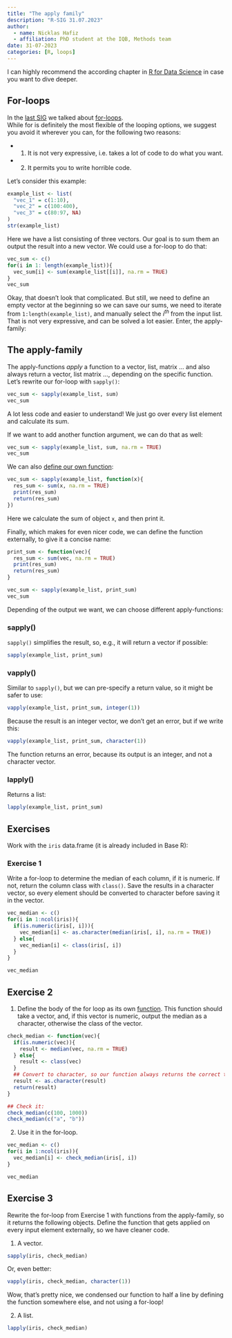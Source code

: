 ```yaml
---
title: "The apply family"
description: "R-SIG 31.07.2023"
author: 
  - name: Nicklas Hafiz
  - affiliation: PhD student at the IQB, Methods team
date: 31-07-2023
categories: [R, loops]
---
```


I can highly recommend the according chapter in [R for Data Science](https://r4ds.had.co.nz/iteration.html#iteration) in case you want to dive deeper. 

## For-loops
In the [last SIG](../23_03_20_forloops/index.qmd) we talked about [for-loops](https://nickhaf.github.io/r_tutorial/qmd/loops/loops.html).  
While for is definitely the most flexible of the looping options, we suggest you avoid it wherever you can, for the following two reasons:

- 1. It is not very expressive, i.e. takes a lot of code to do what you want.
- 2. It permits you to write horrible code.

Let's consider this example:

```r
example_list <- list(
  "vec_1" = c(1:10),
  "vec_2" = c(100:400),
  "vec_3" = c(80:97, NA)
)
str(example_list)
```

Here we have a list consisting of three vectors. Our goal is to sum them an output the result into a new vector. We could use a for-loop to do that:

```r
vec_sum <- c()
for(i in 1: length(example_list)){
  vec_sum[i] <- sum(example_list[[i]], na.rm = TRUE)
}
vec_sum
```

Okay, that doesn't look that complicated. But still, we need to define an empty vector at the beginning so we can save our sums, we need to iterate from `1:length(example_list)`, and manually select the $i^{th}$ from the input list. That is not very expressive, and can be solved a lot easier. Enter, the apply-family: 

## The apply-family
The apply-functions *apply* a function to a vector, list, matrix ... and also always return a vector, list matrix ..., depending on the specific function. Let's rewrite our for-loop with `sapply()`:

```r
vec_sum <- sapply(example_list, sum)
vec_sum
```
A lot less code and easier to understand! We just go over every list element and calculate its sum. 

If we want to add another function argument, we can do that as well: 

```r
vec_sum <- sapply(example_list, sum, na.rm = TRUE)
vec_sum
```

We can also [define our own function](https://nickhaf.github.io/r_tutorial/qmd/functions/functions.html):

```r
vec_sum <- sapply(example_list, function(x){
  res_sum <- sum(x, na.rm = TRUE)
  print(res_sum)
  return(res_sum)
})
```

Here we calculate the sum of object `x`, and then print it.

Finally, which makes for even nicer code, we can define the function externally, to give it a concise name:

```r
print_sum <- function(vec){
  res_sum <- sum(vec, na.rm = TRUE)
  print(res_sum)
  return(res_sum)
}

vec_sum <- sapply(example_list, print_sum)
vec_sum
```

Depending of the output we want, we can choose different apply-functions:


### sapply()
`sapply()` simplifies the result, so, e.g., it will return a vector if possible:
```r
sapply(example_list, print_sum)
```


### vapply()
Similar to `sapply()`, but we can pre-specify a return value, so it might be safer to use:
```r
vapply(example_list, print_sum, integer(1))
```
Because the result is an integer vector, we don't get an error, but if we write this:
```r
vapply(example_list, print_sum, character(1))
```
The function returns an error, because its output is an integer, and not a character vector.  

### lapply()
Returns a list:
```r
lapply(example_list, print_sum)
```

::: {.callout-note}
## Exercises
Work with the `iris` data.frame (it is already included in Base R):

### Exercise 1
Write a for-loop to determine the median of each column, if it is numeric. If not, return the column class with `class()`. Save the results in a character vector, so every element should be converted to character before saving it in the vector. 

::: {.callout-caution collapse="true"}
```r
vec_median <- c()
for(i in 1:ncol(iris)){
  if(is.numeric(iris[, i])){
    vec_median[i] <- as.character(median(iris[, i], na.rm = TRUE))
  } else{
    vec_median[i] <- class(iris[, i])
  }
}

vec_median
```

:::

## Exercise 2

1. Define the body of the for loop as its own [function](https://nickhaf.github.io/r_tutorial/qmd/functions/functions.html). This function should take a vector, and, if this vector is numeric, output the median as a character, otherwise the class of the vector. 

::: {.callout-caution collapse="true"}
```r
check_median <- function(vec){
  if(is.numeric(vec)){
    result <- median(vec, na.rm = TRUE)
  } else{
    result <- class(vec)
  }
  ## Convert to character, so our function always returns the correct type
  result <- as.character(result)
  return(result)
}

## Check it:
check_median(c(100, 1000))
check_median(c("a", "b"))
```

:::

2. Use it in the for-loop.

::: {.callout-caution collapse="true"}

```r
vec_median <- c()
for(i in 1:ncol(iris)){
  vec_median[i] <- check_median(iris[, i])
}

vec_median
```

:::

## Exercise 3
Rewrite the for-loop from Exercise 1 with functions from the apply-family, so it returns the following objects. Define the function that gets applied on every input element externally, so we have cleaner code. 

1. A vector.

::: {.callout-caution collapse="true"}
```r
sapply(iris, check_median)
```

Or, even better:

```r
vapply(iris, check_median, character(1))
```

Wow, that's pretty nice, we condensed our function to half a line by defining the function somewhere else, and not using a for-loop!
:::

2. A list.

::: {.callout-caution collapse="true"}
```r
lapply(iris, check_median)
```
:::

:::

[^1]: Taken from [R for Data Science](https://r4ds.had.co.nz/iteration.html#iteration).